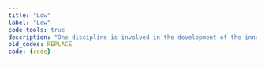 ```yaml
---
title: "Low"
label: "Low"
code-tools: true
description: "One discipline is involved in the development of the innovation."
old_codes: REPLACE
code: {code}
---
```

